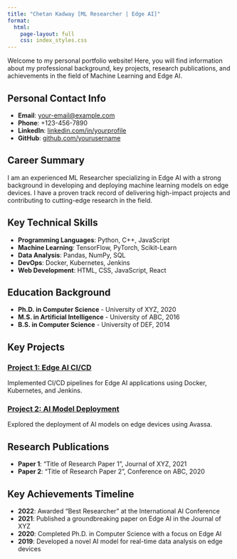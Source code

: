 ```yaml
---
title: "Chetan Kadway [ML Researcher | Edge AI]"
format: 
  html:
    page-layout: full
    css: index_styles.css
---
```


Welcome to my personal portfolio website! Here, you will find information about my professional background, key projects, research publications, and achievements in the field of Machine Learning and Edge AI.

## Personal Contact Info
::: {.callout-note appearance="simple" icon=false}
- **Email**: [your-email@example.com](mailto:your-email@example.com)
- **Phone**: +123-456-7890
- **LinkedIn**: [linkedin.com/in/yourprofile](https://linkedin.com/in/yourprofile)
- **GitHub**: [github.com/yourusername](https://github.com/yourusername)
:::

## Career Summary
::: {.callout-important appearance="simple" icon=false}
I am an experienced ML Researcher specializing in Edge AI with a strong background in developing and deploying machine learning models on edge devices. I have a proven track record of delivering high-impact projects and contributing to cutting-edge research in the field.
:::

## Key Technical Skills
::: {.callout-tip appearance="simple" icon=false}
- **Programming Languages**: Python, C++, JavaScript
- **Machine Learning**: TensorFlow, PyTorch, Scikit-Learn
- **Data Analysis**: Pandas, NumPy, SQL
- **DevOps**: Docker, Kubernetes, Jenkins
- **Web Development**: HTML, CSS, JavaScript, React
:::

## Education Background
::: {.callout-note appearance="simple" icon=false}
- **Ph.D. in Computer Science** - University of XYZ, 2020
- **M.S. in Artificial Intelligence** - University of ABC, 2016
- **B.S. in Computer Science** - University of DEF, 2014
:::

## Key Projects
::: {.grid}
::: {.g-col-6 .border .rounded .p-3 .bg-light}
### [Project 1: Edge AI CI/CD](projects/P001-edge-AI-CICD/P001.qmd)
Implemented CI/CD pipelines for Edge AI applications using Docker, Kubernetes, and Jenkins.
:::
::: {.g-col-6 .border .rounded .p-3 .bg-light}
### [Project 2: AI Model Deployment](projects/P002-edge-AI-CICD/P002.qmd)
Explored the deployment of AI models on edge devices using Avassa.
:::
:::

## Research Publications
::: {.callout-note appearance="simple" icon=false}
- **Paper 1**: "Title of Research Paper 1", Journal of XYZ, 2021
- **Paper 2**: "Title of Research Paper 2", Conference on ABC, 2020
:::

## Key Achievements Timeline
::: {.callout-tip appearance="simple" icon=false}
- **2022**: Awarded "Best Researcher" at the International AI Conference
- **2021**: Published a groundbreaking paper on Edge AI in the Journal of XYZ
- **2020**: Completed Ph.D. in Computer Science with a focus on Edge AI
- **2019**: Developed a novel AI model for real-time data analysis on edge devices
:::